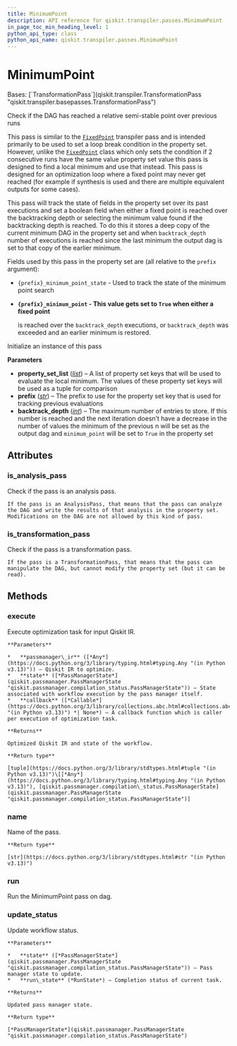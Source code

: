 ```yaml
---
title: MinimumPoint
description: API reference for qiskit.transpiler.passes.MinimumPoint
in_page_toc_min_heading_level: 1
python_api_type: class
python_api_name: qiskit.transpiler.passes.MinimumPoint
---
```


# MinimumPoint

<Class id="qiskit.transpiler.passes.MinimumPoint" isDedicatedPage={true} github="https://github.com/Qiskit/qiskit/tree/stable/1.2/qiskit/transpiler/passes/utils/minimum_point.py#L24-L109" signature="qiskit.transpiler.passes.MinimumPoint(*args, **kwargs)" modifiers="class">
  Bases: [`TransformationPass`](qiskit.transpiler.TransformationPass "qiskit.transpiler.basepasses.TransformationPass")

  Check if the DAG has reached a relative semi-stable point over previous runs

  This pass is similar to the [`FixedPoint`](qiskit.transpiler.passes.FixedPoint "qiskit.transpiler.passes.FixedPoint") transpiler pass and is intended primarily to be used to set a loop break condition in the property set. However, unlike the [`FixedPoint`](qiskit.transpiler.passes.FixedPoint "qiskit.transpiler.passes.FixedPoint") class which only sets the condition if 2 consecutive runs have the same value property set value this pass is designed to find a local minimum and use that instead. This pass is designed for an optimization loop where a fixed point may never get reached (for example if synthesis is used and there are multiple equivalent outputs for some cases).

  This pass will track the state of fields in the property set over its past executions and set a boolean field when either a fixed point is reached over the backtracking depth or selecting the minimum value found if the backtracking depth is reached. To do this it stores a deep copy of the current minimum DAG in the property set and when `backtrack_depth` number of executions is reached since the last minimum the output dag is set to that copy of the earlier minimum.

  Fields used by this pass in the property set are (all relative to the `prefix` argument):

  *   `{prefix}_minimum_point_state` - Used to track the state of the minimum point search

  *   **`{prefix}_minimum_point` - This value gets set to `True` when either a fixed point**

      is reached over the `backtrack_depth` executions, or `backtrack_depth` was exceeded and an earlier minimum is restored.

  Initialize an instance of this pass

  **Parameters**

  *   **property\_set\_list** ([*list*](https://docs.python.org/3/library/stdtypes.html#list "(in Python v3.13)")) – A list of property set keys that will be used to evaluate the local minimum. The values of these property set keys will be used as a tuple for comparison
  *   **prefix** ([*str*](https://docs.python.org/3/library/stdtypes.html#str "(in Python v3.13)")) – The prefix to use for the property set key that is used for tracking previous evaluations
  *   **backtrack\_depth** ([*int*](https://docs.python.org/3/library/functions.html#int "(in Python v3.13)")) – The maximum number of entries to store. If this number is reached and the next iteration doesn’t have a decrease in the number of values the minimum of the previous n will be set as the output dag and `minimum_point` will be set to `True` in the property set

  ## Attributes

  ### is\_analysis\_pass

  <Attribute id="qiskit.transpiler.passes.MinimumPoint.is_analysis_pass">
    Check if the pass is an analysis pass.

    If the pass is an AnalysisPass, that means that the pass can analyze the DAG and write the results of that analysis in the property set. Modifications on the DAG are not allowed by this kind of pass.
  </Attribute>

  ### is\_transformation\_pass

  <Attribute id="qiskit.transpiler.passes.MinimumPoint.is_transformation_pass">
    Check if the pass is a transformation pass.

    If the pass is a TransformationPass, that means that the pass can manipulate the DAG, but cannot modify the property set (but it can be read).
  </Attribute>

  ## Methods

  ### execute

  <Function id="qiskit.transpiler.passes.MinimumPoint.execute" github="https://github.com/Qiskit/qiskit/tree/stable/1.2/qiskit/transpiler/basepasses.py#L189-L211" signature="execute(passmanager_ir, state, callback=None)">
    Execute optimization task for input Qiskit IR.

    **Parameters**

    *   **passmanager\_ir** ([*Any*](https://docs.python.org/3/library/typing.html#typing.Any "(in Python v3.13)")) – Qiskit IR to optimize.
    *   **state** ([*PassManagerState*](qiskit.passmanager.PassManagerState "qiskit.passmanager.compilation_status.PassManagerState")) – State associated with workflow execution by the pass manager itself.
    *   **callback** ([*Callable*](https://docs.python.org/3/library/collections.abc.html#collections.abc.Callable "(in Python v3.13)") *| None*) – A callback function which is caller per execution of optimization task.

    **Returns**

    Optimized Qiskit IR and state of the workflow.

    **Return type**

    [tuple](https://docs.python.org/3/library/stdtypes.html#tuple "(in Python v3.13)")\[[*Any*](https://docs.python.org/3/library/typing.html#typing.Any "(in Python v3.13)"), [qiskit.passmanager.compilation\_status.PassManagerState](qiskit.passmanager.PassManagerState "qiskit.passmanager.compilation_status.PassManagerState")]
  </Function>

  ### name

  <Function id="qiskit.transpiler.passes.MinimumPoint.name" github="https://github.com/Qiskit/qiskit/tree/stable/1.2/qiskit/passmanager/base_tasks.py#L68-L70" signature="name()">
    Name of the pass.

    **Return type**

    [str](https://docs.python.org/3/library/stdtypes.html#str "(in Python v3.13)")
  </Function>

  ### run

  <Function id="qiskit.transpiler.passes.MinimumPoint.run" github="https://github.com/Qiskit/qiskit/tree/stable/1.2/qiskit/transpiler/passes/utils/minimum_point.py#L75-L109" signature="run(dag)">
    Run the MinimumPoint pass on dag.
  </Function>

  ### update\_status

  <Function id="qiskit.transpiler.passes.MinimumPoint.update_status" github="https://github.com/Qiskit/qiskit/tree/stable/1.2/qiskit/transpiler/basepasses.py#L213-L221" signature="update_status(state, run_state)">
    Update workflow status.

    **Parameters**

    *   **state** ([*PassManagerState*](qiskit.passmanager.PassManagerState "qiskit.passmanager.compilation_status.PassManagerState")) – Pass manager state to update.
    *   **run\_state** (*RunState*) – Completion status of current task.

    **Returns**

    Updated pass manager state.

    **Return type**

    [*PassManagerState*](qiskit.passmanager.PassManagerState "qiskit.passmanager.compilation_status.PassManagerState")
  </Function>
</Class>


